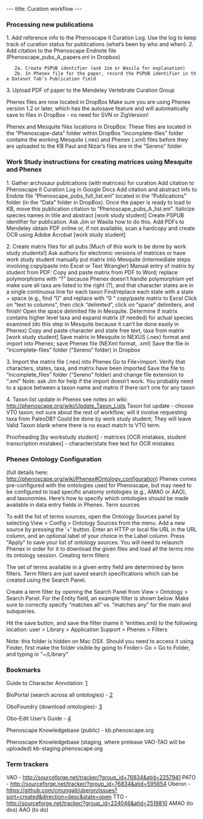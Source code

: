 ---
title: Curation workflow
---

===Processing new publications===
1. Add reference info to the Phenoscape II Curation Log.  Use the log to keep track of curation status for publications (what’s been by who and when).
2. Add citation to the Phenoscape Endnote file (Phenoscape_pubs_A_papers.enl in Dropbox)
	2a. Create PSPUB identifier (ask Jim or Wasila for explanation)
	2b. In Phenex file for the paper, record the PSPUB identifier in the Dataset Tab’s Publication field 
3. Upload PDF of paper to the Mendeley Vertebrate Curation Group

Phenex files are now located in DropBox
Make sure you are using Phenex version 1.2 or later, which has the autosave feature and will automatically save to files in DropBox - no need for SVN or ZigVersion!

Phenex and Mesquite files locations in DropBox:
These files are located in the “Phenoscape-data” folder within DropBox
“incomplete-files” folder contains the working Mesquite (.nex) and Phenex (.xml) files before they are uploaded to the KB
Paul and Nizar’s files are in the “Sereno” folder

===Work Study instructions for creating matrices using Mesquite and Phenex===
1. Gather archosaur publications (with matrices) for curation
Add citation to Phenoscape II Curation Log in Google Docs
Add citation and abstract info to Endote file “Phenoscape_pubs_full_list.enl” located in the “Publications” folder (in the “Data” folder in DropBox).  Once the paper is ready to load to KB, move this publication citation to “Phenoscape_pubs_A_list.enl”.  
Italicize species names in title and abstract [work study student]
Create PSPUB identifier for publication.  Ask Jim or Wasila how to do this.
Add PDFs to Mendeley
obtain PDF online or, if not available, scan a hardcopy and create OCR using Adobe Acrobat [work study student]

2. Create matrix files for all pubs [Much of this work to be done by work study students!]
Ask authors for electronic versions of matrices or have work study student manually put matrix into Mesquite (intermediate steps involving copy/paste into Excel or Text Wrangler)
Manual entry of matrix by student from PDF:
Copy and paste matrix from PDF to Word; 
replace polymorphisms with “?” because Phenex doesn’t handle polymorphism yet
make sure all taxa are listed to the right (?), and that character states are in a single continuous line for each taxon
Find/replace each state with a state + space (e.g., find “0” and replace with “0 “
copy/paste matrix to Excel
Click on “text to columns”, then click “delimited”, click on “space” delimiters, and finish!
Open the space delimited file in Mesquite.
Determine if matrix contains higher level taxa and expand matrix (if needed) for actual species examined (do this step in Mesquite because it can’t be done easily in Phenex)
Copy and paste character and state free text, taxa from matrix [work study student]
Save matrix in Mesquite in NEXUS (.nex) format and import into Phenex; save Phenex file (NEXml format, .xml)
Save the file in “incomplete-files” folder (“Sereno” folder) in Dropbox

3. Import the matrix file (.nex) into Phenex 
Go to File>Import. Verify that characters, states, taxa, and matrix have been imported
Save the file to “incomplete_files” folder (“Sereno” folder) and change file extension to “.xml”
Note: ask Jim for help if the import doesn’t work. You probably need to a space between a taxon name and matrix if there isn’t one for any taxon

4. Taxon list update in Phenex
see notes on wiki: http://phenoscape.org/wiki/Update_Taxon_Lists
Taxon list update - choose VTO taxon; not sure about the rest of workflow; will it involve requesting taxa from PaleoDB?
Could be done by work study student; They will leave Valid Taxon blank where there is no exact match to VTO term.

Proofreading [by workstudy student]
- matrices [OCR mistakes, student transcription mistakes]
- character/state free text for OCR mistakes 

===Phenex Ontology Configuration===
(full details here:  http://phenoscape.org/wiki/Phenex#Ontology_configuration)
Phenex comes pre-configured with the ontologies used for Phenoscape, but may need to be configured to load specific anatomy ontologies (e.g., AMAO or AAO), and taxonomies.  Here’s how to specify which ontologies should be made available in data entry fields in Phenex.
Term sources

To edit the list of terms sources, open the Ontology Sources panel by selecting View > Config > Ontology Sources from the menu. Add a new source by pressing the '+' button. Enter an HTTP or local file URL in the URL column, and an optional label of your choice in the Label column. Press "Apply" to save your list of ontology sources. You will need to relaunch Phenex in order for it to download the given files and load all the terms into its ontology session.
Creating term filters

The set of terms available in a given entry field are determined by term filters. Term filters are just saved search specifications which can be created using the Search Panel. 

Create a term filter by opening the Search Panel from View > Ontology > Search Panel.  For the Entity field, an example filter is shown below. Make sure to correctly specify “matches all” vs. “matches any” for the main and subqueries.

Hit the save button, and save the filter (name it “entities.xml) to the following location: 
user > Library > Application Support > Phenex > Filters

Note: this folder is hidden on Mac OSX. Should you need to access it using Finder, first make the folder visible by going to 
Finder> Go > Go to Folder, and typing in "~/Library"

===Bookmarks===
Guide to Character Annotation: [http://phenoscape.org/wiki/Guide_to_Character_Annotation]

BioPortal (search across all ontologies) - [http://bioportal.bioontology.org/]

OboFoundry (download ontologies)- [http://obofoundry.org/]

Obo-Edit User’s Guide  - [http://oboedit.org/docs/]

Phenoscape Knowledgebase (public) - kb.phenoscape.org

Phenoscape Knowledgebase (staging, where prelease VAO-TAO will be uploaded) kb-staging.phenoscape.org

===Term trackers===
VAO - http://sourceforge.net/tracker/?group_id=76834&atid=2257941
PATO - http://sourceforge.net/tracker/?group_id=76834&atid=595654
Uberon - https://github.com/cmungall/uberon/issues?sort=created&direction=desc&state=open
TTO - http://sourceforge.net/tracker/?group_id=224046&atid=2519810
AMAO (to dos) 
AAO (to do)